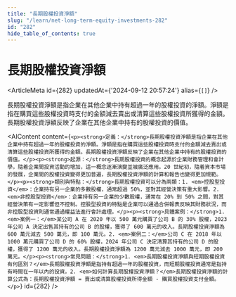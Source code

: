 ```yaml
---
title: "長期股權投資淨額"
slug: "/learn/net-long-term-equity-investments-282"
id: "282"
hide_table_of_contents: true
---
```



# 長期股權投資淨額

<ArticleMeta id={282} updatedAt={'2024-09-12 20:57:24'} alias={`[]`} />
<div className='border-solid border-b border-t-0 my-4 border-[var(--ifm-color-gray-300)]' />

長期股權投資淨額是指企業在其他企業中持有超過一年的股權投資的淨額。淨額是指在購買這些股權投資時支付的金額減去賣出或清算這些股權投資所獲得的金額。長期股權投資淨額反映了企業在其他企業中持有的股權投資的價值。

<AIContent content={`<p><strong>定義：</strong>長期股權投資淨額是指企業在其他企業中持有超過一年的股權投資的淨額。淨額是指在購買這些股權投資時支付的金額減去賣出或清算這些股權投資所獲得的金額。長期股權投資淨額反映了企業在其他企業中持有的股權投資的價值。</p><p><strong>起源：</strong>長期股權投資的概念起源於企業財務管理和會計學，隨着企業間投資活動的增加，這一概念逐漸演變並被廣泛應用。20 世紀初，隨着資本市場的發展，企業間的股權投資變得更加普遍，長期股權投資淨額的計算和報告也變得更加規範。</p><p><strong>類別與特點：</strong>長期股權投資可以分為兩類：1. <em>控股型投資</em>：企業持有另一企業的多數股權，通常超過 50%，並對其經營決策有重大影響。2. <em>非控股型投資</em>：企業持有另一企業的少數股權，通常在 20% 到 50% 之間，對其經營決策有一定影響但不控制。控股型投資的特點是企業可以通過合併報表反映其財務狀況，而非控股型投資則通常通過權益法進行會計處理。</p><p><strong>具體案例：</strong>1. <em>案例一：</em>某公司 A 在 2020 年以 500 萬元購買了公司 B 的 30% 股權，2023 年公司 A 決定出售其持有的公司 B 的股權，獲得了 600 萬元的收入。長期股權投資淨額為 600 萬元減去 500 萬元，即 100 萬元。2. <em>案例二：</em>公司 C 在 2018 年以 1000 萬元購買了公司 D 的 60% 股權，2024 年公司 C 決定清算其持有的公司 D 的股權，獲得了 1200 萬元的收入。長期股權投資淨額為 1200 萬元減去 1000 萬元，即 200 萬元。</p><p><strong>常見問題：</strong>1. <em>長期股權投資淨額與短期股權投資有何區別？</em>長期股權投資淨額是指持有超過一年的股權投資，而短期股權投資通常是指持有時間在一年以內的投資。2. <em>如何計算長期股權投資淨額？</em>長期股權投資淨額的計算公式為：長期股權投資淨額 = 賣出或清算股權投資所得金額 - 購買股權投資支付金額。</p>`} id={282} />
